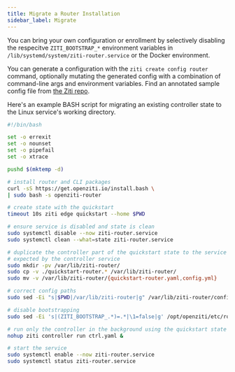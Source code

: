 ```yaml
---
title: Migrate a Router Installation
sidebar_label: Migrate
---
```


You can bring your own configuration or enrollment by selectively disabling the respecitve `ZITI_BOOTSTRAP_*` environment variables in `/lib/systemd/system/ziti-router.service` or the Docker environment.

You can generate a configuration with the `ziti create config router` command, optionally mutating the generated config with a combination of command-line args and environment variables. Find an annotated sample config file from [the Ziti repo](https://github.com/openziti/ziti/blob/main/etc/edge.router.yml).

Here's an example BASH script for migrating an existing controller state to the Linux service's working directory.

```bash
#!/bin/bash

set -o errexit
set -o nounset
set -o pipefail
set -o xtrace

pushd $(mktemp -d)

# install router and CLI packages
curl -sS https://get.openziti.io/install.bash \
| sudo bash -s openziti-router

# create state with the quickstart
timeout 10s ziti edge quickstart --home $PWD

# ensure service is disabled and state is clean
sudo systemctl disable --now ziti-router.service
sudo systemctl clean --what=state ziti-router.service

# duplicate the controller part of the quickstart state to the service working directory using the config.yml filename
# expected by the controller service
sudo mkdir -pv /var/lib/ziti-router/
sudo cp -v ./quickstart-router.* /var/lib/ziti-router/
sudo mv -v /var/lib/ziti-router/{quickstart-router.yaml,config.yml}

# correct config paths
sudo sed -Ei "s|$PWD|/var/lib/ziti-router|g" /var/lib/ziti-router/config.yml

# disable bootstrapping
sudo sed -Ei 's|(ZITI_BOOTSTRAP_.*)=.*|\1=false|g' /opt/openziti/etc/router/service.env

# run only the controller in the background using the quickstart state so the enrolled router can check in
nohup ziti controller run ctrl.yaml &

# start the service
sudo systemctl enable --now ziti-router.service
sudo systemctl status ziti-router.service
```

